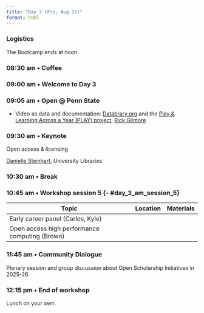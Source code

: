 ```yaml
---
title: "Day 3 (Fri, Aug 15)"
format: html
---
```


::: {.callout-note}
### Logistics
The Bootcamp ends at noon.
:::

<!-- ::: {.callout-important} -->
<!-- ### Theme -->
<!-- Open science @ Penn State: Next steps -->
<!-- ::: -->

### 08:30 am • Coffee {-}

### 09:00 am • Welcome to Day 3 {-}

### 09:05 am • Open @ Penn State

- Video as data and documentation: [Databrary.org](https://databrary.org) and the [Play & Learning Across a Year (PLAY) project](https://play-project.org), [Rick Gilmore](people.qmd#rick-gilmore)

### 09:30 am • Keynote {-}

Open access & licensing

[Danielle Steinhart](presenter.qmd#danielle-steinhart), University Libraries

### 10:30 am • Break  {-}

### 10:45 am • Workshop session 5 {- #day_3_am_session_5}  {-}

| Topic | Location | Materials |
|--------------|----------|-------|
| Early career panel (Carlos, Kyle) | | |
| Open access high performance computing (Brown) | | |

### 11:45 am • Community Dialogue {-}

Plenary session and group discussion about Open Scholarship Initiatives in 2025-26.

### 12:15 pm • End of workshop  {-}

Lunch on your own.

